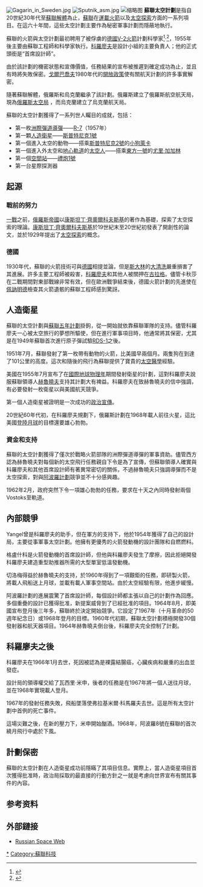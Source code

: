 {{noteTA|G1=Aero}}
[[File:Gagarin_in_Sweden.jpg|thumb]]  
[[File:Sputnik_asm.jpg|thumb]]
[[File:"Buran"_docked_to_"Mir"_space_station.jpg|缩略图]]
'''蘇聯太空計劃'''是指自20世紀30年代至[[蘇聯解體|蘇聯解體]]為止，[[蘇聯|蘇聯]]在[[運載火箭|運載火箭]]以及[[太空探索|太空探索]]方面的一系列項目。在這六十年間，這些太空計劃主要作為秘密軍事計劃而隱蔽地執行。

蘇聯的火箭與太空計劃最初聘用了被俘虜的[[德國|德國]][[V-2火箭|V-2火箭]]計劃科學家<ref>{{cite web |url=http://www.russianspaceweb.com/gorodomlya.html|title=Gorodomlya Island|website=Russianspaceweb.com|date=|accessdate=2016-01-19|dead-url=yes |archiveurl=https://web.archive.org/web/20160303210456/http://www.russianspaceweb.com/gorodomlya.html|archivedate=2016-03-03}}</ref>·<ref>{{cite web|url=http://www.russianspaceweb.com/a4_team_moscow.html |title=German rocket scientists in Moscow|website=Russianspaceweb.com|date=|accessdate=2016-01-19|dead-url=yes |archiveurl=https://web.archive.org/web/20160104225656/http://www.russianspaceweb.com/a4_team_moscow.html|archivedate=2016-01-04}}</ref>，1955年後主要由蘇聯工程師和科學家執行。[[科羅廖夫|科羅廖夫]]是設計小組的主要負責人；他的正式頭銜是“首席設計師”。

由於該計劃的機密狀態和宣傳價值，任務結果的宣布被推遲到確定成功為止，並且有時將失敗保密。[[戈爾巴喬夫|戈爾巴喬夫]]1980年代的[[開放政策|開放政策]]使有關航天計劃的許多事實解密。

隨著蘇聯解體，俄羅斯和烏克蘭繼承了該計劃。俄羅斯建立了俄羅斯航空航天局，現為[[俄羅斯太空局|俄羅斯太空局]] ，而烏克蘭建立了烏克蘭航天局。

蘇聯的太空計劃獲得了一系列世人矚目的成就，包括：
*第一枚[[洲際彈道導彈|洲際彈道導彈]]——[[R-7|R-7]]（1957年）
*第一顆[[人造衛星|人造衛星]]——[[斯普特尼克1號|斯普特尼克1號]]
*第一個進入太空的動物——搭乘[[斯普特尼克2號|斯普特尼克2號]]的[[萊卡_(犬)|小狗萊卡]]
*第一個進入外太空和[[地心軌道|地心軌道]]的[[太空人|太空人]]——搭乘[[東方一號|東方一號]]的[[尤里·加加林|尤里·加加林]]
*第一個[[空間站|空間站]]——[[禮炮1號|禮炮1號]]
*第一台星際探測器

== 起源 ==
=== 戰前的努力 ===
[[一戰|一戰]]之前，[[俄羅斯帝國|俄羅斯帝國]]以[[康斯坦丁·齊奧爾科夫斯基|康斯坦丁·齊奧爾科夫斯基]]的著作為基礎，探索了太空探索的理論。[[康斯坦丁·齊奧爾科夫斯基|康斯坦丁·齊奧爾科夫斯基]]於19世紀末至20世紀初發表了開創性的論文，並於1929年提出了[[太空探索|太空探索]]的概念。

=== 德國 ===
1930年代，蘇聯的火箭技術可與[[德國|德國]]相提並論，但是[[斯大林|斯大林]]的[[大清洗|大清洗]]嚴重損害了其進展。許多主要工程師被殺害，[[科羅廖夫|科羅廖夫]]和其他人被關押在[[古拉格|古拉格]]。儘管卡秋莎在二戰期間對東部戰線非常有效，但在歐洲戰爭結束後，德國火箭計劃的先進使在[[佩訥明德|佩訥明德]]檢查其火箭遺骸的蘇聯工程師感到驚訝。

== 人造衛星 ==
蘇聯的太空計劃與[[蘇聯五年計劃|蘇聯五年計劃]]掛鉤，從一開始就依靠蘇聯軍隊的支持。儘管科羅廖夫一心被太空旅行的夢想所驅使，但在進行軍事項目時，他通常將其保密，尤其是在1949年蘇聯首次進行原子彈試驗[[RDS-1|RDS-1]]之後。

1951年7月，蘇聯發射了第一枚帶有動物的火箭，比美國早兩個月。兩隻狗在到達了101公里的高度。這次和隨後的飛行為蘇聯提供了寶貴的[[太空醫學|太空醫學]]經驗。

美國在1955年7月宣布了在[[國際地球物理年|國際地球物理年]]期間發射衛星的計劃，這對科羅廖夫說服蘇聯領導人[[赫魯曉夫|赫魯曉夫]]支持其計劃大有裨益。科羅廖夫在致赫魯曉夫的信中強調，有必要發射一枚衛星以與美國航天競爭。

第一個人造衛星被證明是一次成功的[[政治宣傳|政治宣傳]]。

20世紀60年代初，在科羅廖夫規劃下，俄羅斯計劃在1968年載人前往火星，這比美國[[登陸月球|登陸月球]]的目標還要雄心勃勃。

=== 資金和支持 ===
蘇聯的太空計劃獲得了僅次於戰略火箭部隊的洲際彈道導彈的軍事資助。儘管西方認為赫魯曉夫對每個新的太空飛行任務親自下令是為了宣傳，但蘇聯領導人確實與科羅廖夫和其他首席設計師有著異常密切的關係，不過赫魯曉夫只強調導彈而不是太空探索，對與[[阿波羅計劃|阿波羅計劃]]競爭並不十分感興趣。

1962年2月，政府突然下令一項雄心勃勃的任務，要求在十天之內同時發射兩個Vostoks至軌道。

== 內部競爭 ==
Yangel曾是科羅廖夫的助手，但在軍方的支持下，他於1954年獲得了自己的設計局，主要從事軍事太空計劃。他擁有更優秀的火箭發動機的設計團隊和自燃燃料。

格盧什科是火箭發動機的首席設計師，但他與科羅廖夫發生了摩擦，因此拒絕開發科羅廖夫建造重型助推器所需的大型單室低溫發動機。

切洛梅得益於赫魯曉夫的支持，於1960年得到了一項艱鉅的任務，即研製火箭，將載人飛船送上月球，並載有載人軍事空間站。由於太空經驗有限，他進步緩慢。

阿波羅計劃的進展震驚了首席設計師，每個設計師都主張以自己的計劃作為回應。多個重疊的設計已獲得批准，新提案威脅到了已經批准的項目。1964年8月，即美國宣布登月後三年多，蘇聯終於決定開始競爭。它設定了1967年（十月革命的50週年紀念日）或1968年登月的目標。1960年代初期，蘇聯太空計劃積極開發30個發射器和航天器項目。1964年赫魯曉夫倒台後，科羅廖夫完全控制了計劃。

== 科羅廖夫之後 ==
科羅廖夫在1966年1月去世，死因被認為是裸露結腸癌，心臟疾病和嚴重的出血並發症。

設計局的領導權交給了瓦西里·米申，後者的任務是在1967年將一個人送往月球，並在1968年實現載人登月。

1967年的發射任務失敗，飛船墜落使弗拉基米爾·科馬羅夫去世。這是所有太空計劃中首例的死亡事件。

這場災難之後，在新的壓力下，米申開始酗酒。1968年，阿波羅8號在蘇聯的首次繞月飛行中處於下風。

== 計劃保密 ==
蘇聯的太空計劃在人造衛星成功前隱瞞了其項目信息。實際上，當人造衛星項目首次獲得批准時，政治局採取的最直接的行動方針之一就是考慮向世界宣布有關其事件的內容。

{{苏联的空间探测时间线}}

==参考资料==
{{reflist}}
== 外部鏈接 ==
{{Commonscat|Space program of the Soviet Union and Russia}}
* [https://web.archive.org/web/20060705030049/http://www.russianspaceweb.com/index.html Russian Space Web]

{{USSR space probes}}

[[Category:蘇聯航天計劃|*]]
[[Category:蘇聯科技|Category:蘇聯科技]]